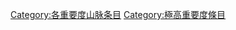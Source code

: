 {{Articles by Importance|topic=山脉|project=山脉|format=toc}}
{{Wikipedia category}}
{{emptycat}}

[[Category:各重要度山脉条目|Category:各重要度山脉条目]]
[[Category:極高重要度條目|Category:極高重要度條目]]